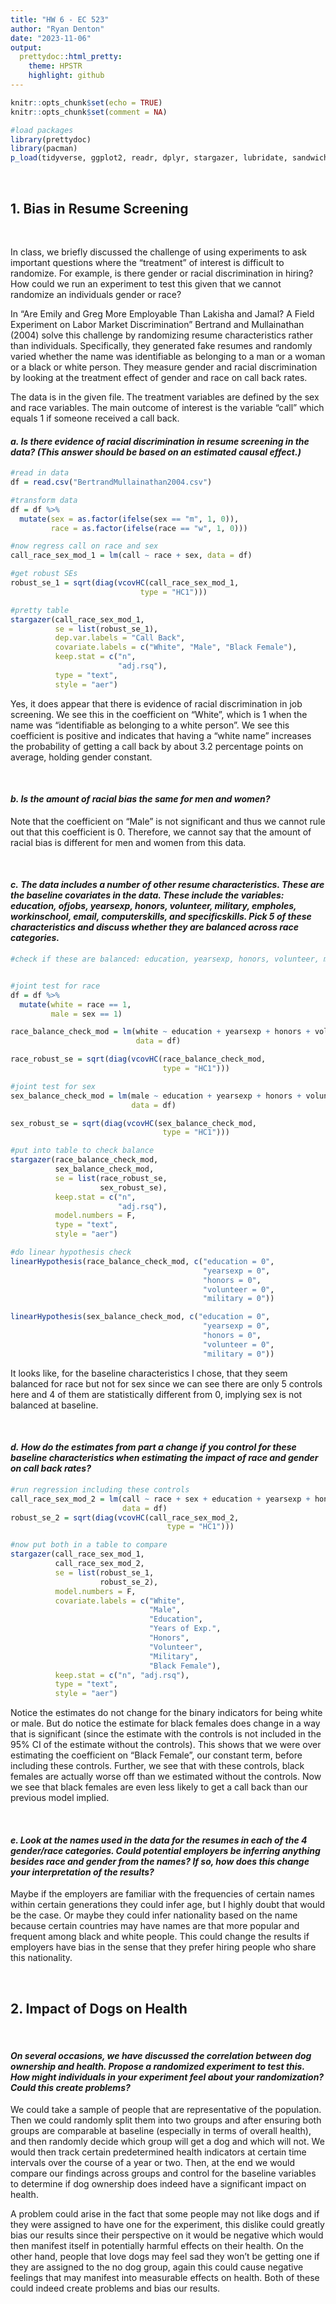 ---
title: "HW 6 - EC 523"
author: "Ryan Denton"
date: "2023-11-06"
output: 
  prettydoc::html_pretty:
    theme: HPSTR
    highlight: github
---

```{r setup, include=FALSE}
knitr::opts_chunk$set(echo = TRUE)
knitr::opts_chunk$set(comment = NA)

```

```{r echo=FALSE}
#load packages
library(prettydoc)
library(pacman)
p_load(tidyverse, ggplot2, readr, dplyr, stargazer, lubridate, sandwich, car)
```

$~$

## **1. Bias in Resume Screening**

$~$

In class, we briefly discussed the challenge of using experiments to ask important questions where the "treatment" of interest is difficult to randomize. For example, is there gender or racial discrimination in hiring? How could we run an experiment to test this given that we cannot randomize an individuals gender or race?

In "Are Emily and Greg More Employable Than Lakisha and Jamal? A Field Experiment on Labor Market Discrimination" Bertrand and Mullainathan (2004) solve this challenge by randomizing resume characteristics rather than individuals. Specifically, they generated fake resumes and randomly varied whether the name was identifiable as belonging to a man or a woman or a black or white person. They measure gender and racial discrimination by looking at the treatment effect of gender and race on call back rates.

The data is in the given file. The treatment variables are defined by the sex and race variables. The main outcome of interest is the variable "call" which equals 1 if someone received a call back.


#### *a. Is there evidence of  racial discrimination in resume screening in the data? (This answer should be based on an estimated causal effect.)*

```{r}
#read in data
df = read.csv("BertrandMullainathan2004.csv")

#transform data
df = df %>%
  mutate(sex = as.factor(ifelse(sex == "m", 1, 0)),
         race = as.factor(ifelse(race == "w", 1, 0)))

#now regress call on race and sex
call_race_sex_mod_1 = lm(call ~ race + sex, data = df)

#get robust SEs
robust_se_1 = sqrt(diag(vcovHC(call_race_sex_mod_1,
                             type = "HC1")))

#pretty table
stargazer(call_race_sex_mod_1,
          se = list(robust_se_1),
          dep.var.labels = "Call Back",
          covariate.labels = c("White", "Male", "Black Female"),
          keep.stat = c("n",
                        "adj.rsq"),
          type = "text",
          style = "aer")

```

Yes, it does appear that there is evidence of racial discrimination in job screening. We see this in the coefficient on "White", which is 1 when the name was "identifiable as belonging to a white person". We see this coefficient is positive and indicates that having a "white name" increases the probability of getting a call back by about 3.2 percentage points on average, holding gender constant. 

$~$

#### *b. Is the amount of racial bias the same for men and women?*

Note that the coefficient on "Male" is not significant and thus we cannot rule out that this coefficient is 0. Therefore, we cannot say that the amount of racial bias is different for men and women from this data. 

$~$

#### *c. The data includes a number of other resume characteristics. These are the baseline covariates in the data. These include the variables: education, ofjobs, yearsexp, honors, volunteer, military, empholes,  workinschool, email, computerskills, and specificskills. Pick 5 of these characteristics and discuss whether they are balanced across race categories.*

```{r}
#check if these are balanced: education, yearsexp, honors, volunteer, military


#joint test for race
df = df %>%
  mutate(white = race == 1,
         male = sex == 1)

race_balance_check_mod = lm(white ~ education + yearsexp + honors + volunteer + military,
                            data = df)

race_robust_se = sqrt(diag(vcovHC(race_balance_check_mod,
                                  type = "HC1")))

#joint test for sex
sex_balance_check_mod = lm(male ~ education + yearsexp + honors + volunteer + military,
                           data = df)

sex_robust_se = sqrt(diag(vcovHC(sex_balance_check_mod,
                                  type = "HC1")))

#put into table to check balance
stargazer(race_balance_check_mod,
          sex_balance_check_mod,
          se = list(race_robust_se,
                    sex_robust_se),
          keep.stat = c("n",
                        "adj.rsq"),
          model.numbers = F,
          type = "text",
          style = "aer")

#do linear hypothesis check
linearHypothesis(race_balance_check_mod, c("education = 0",
                                           "yearsexp = 0",
                                           "honors = 0",
                                           "volunteer = 0",
                                           "military = 0"))

linearHypothesis(sex_balance_check_mod, c("education = 0",
                                           "yearsexp = 0",
                                           "honors = 0",
                                           "volunteer = 0",
                                           "military = 0"))
```

It looks like, for the baseline characteristics I chose, that they seem balanced for race but not for sex since we can see there are only 5 controls here and 4 of them are statistically different from 0, implying sex is not balanced at baseline.

$~$

#### *d. How do the estimates from part a change if you control for these baseline characteristics when estimating the impact of race and gender on call back rates?*

```{r}
#run regression including these controls
call_race_sex_mod_2 = lm(call ~ race + sex + education + yearsexp + honors + volunteer + military,
                         data = df)
robust_se_2 = sqrt(diag(vcovHC(call_race_sex_mod_2,
                                   type = "HC1")))

#now put both in a table to compare
stargazer(call_race_sex_mod_1,
          call_race_sex_mod_2,
          se = list(robust_se_1,
                    robust_se_2),
          model.numbers = F,
          covariate.labels = c("White",
                               "Male",
                               "Education",
                               "Years of Exp.",
                               "Honors",
                               "Volunteer",
                               "Military",
                               "Black Female"),
          keep.stat = c("n", "adj.rsq"),
          type = "text",
          style = "aer")
```

Notice the estimates do not change for the binary indicators for being white or male. But do notice the estimate for black females does change in a way that is significant (since the estimate with the controls is not included in the 95% CI of the estimate without the controls). This shows that we were over estimating the coefficient on "Black Female", our constant term, before including these controls. Further, we see that with these controls, black females are actually worse off than we estimated without the controls. Now we see that black females are even less likely to get a call back than our previous model implied.

$~$

#### *e. Look at the names used in the data for the resumes in each of the 4 gender/race categories. Could potential employers be inferring anything besides race and gender from the names? If so, how does this change your interpretation of the results?*

Maybe if the employers are familiar with the frequencies of certain names within certain generations they could infer age, but I highly doubt that would be the case. Or maybe they could infer nationality based on the name because certain countries may have names are that more popular and frequent among black and white people. This could change the results if employers have bias in the sense that they prefer hiring people who share this nationality.

$~$

## **2. Impact of Dogs on Health**

$~$

#### *On several occasions, we have discussed the correlation between dog ownership and health. Propose a randomized experiment to test this. How might individuals in your experiment feel about your randomization? Could this create problems?*

We could take a sample of people that are representative of the population. Then we could randomly split them into two groups and after ensuring both groups are comparable at baseline (especially in terms of overall health), and then randomly decide which group will get a dog and which will not. We would then track certain predetermined health indicators at certain time intervals over the course of a year or two. Then, at the end we would compare our findings across groups and control for the baseline variables to determine if dog ownership does indeed have a significant impact on health. 

A problem could arise in the fact that some people may not like dogs and if they were assigned to have one for the experiment, this dislike could greatly bias our results since their perspective on it would be negative which would then manifest itself in potentially harmful effects on their health. On the other hand, people that love dogs may feel sad they won't be getting one if they are assigned to the no dog group, again this could cause negative feelings that may manifest into measurable effects on health. Both of these could indeed create problems and bias our results.
